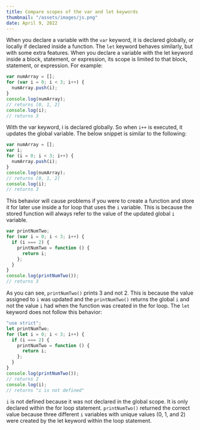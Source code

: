 ```yaml
---
title: Compare scopes of the var and let keywords
thumbnail: "/assets/images/js.png"
date: April 9, 2022
---
```


When you declare a variable with the `var` keyword, it is declared globally, or locally if declared inside a function.
The `let` keyword behaves similarly, but with some extra features. When you declare a variable with the let keyword inside a block, statement, or expression, its scope is limited to that block, statement, or expression.
For example:

```javascript
var numArray = [];
for (var i = 0; i < 3; i++) {
  numArray.push(i);
}
console.log(numArray);
// returns [0, 1, 2]
console.log(i);
// returns 3
```

With the var keyword, i is declared globally. So when `i++` is executed, it updates the global variable.
The below snippet is similar to the following:

```javascript
var numArray = [];
var i;
for (i = 0; i < 3; i++) {
  numArray.push(i);
}
console.log(numArray);
// returns [0, 1, 2]
console.log(i);
// returns 3
```

This behavior will cause problems if you were to create a function and store it for later use inside a for loop that uses the `i` variable.
This is because the stored function will always refer to the value of the updated global `i` variable.

```javascript
var printNumTwo;
for (var i = 0; i < 3; i++) {
  if (i === 2) {
    printNumTwo = function () {
      return i;
    };
  }
}
console.log(printNumTwo());
// returns 3
```

As you can see, `printNumTwo()` prints 3 and not 2.
This is because the value assigned to `i` was updated and the `printNumTwo()` returns the global `i` and not the value `i` had when the function was created in the for loop.
The `let` keyword does not follow this behavior:

```javascript
"use strict";
let printNumTwo;
for (let i = 0; i < 3; i++) {
  if (i === 2) {
    printNumTwo = function () {
      return i;
    };
  }
}
console.log(printNumTwo());
// returns 2
console.log(i);
// returns "i is not defined"
```

`i` is not defined because it was not declared in the global scope.
It is only declared within the for loop statement. `printNumTwo()` returned the correct value because three different `i` variables with unique values (0, 1, and 2) were created by the let keyword within the loop statement.
